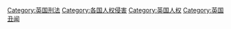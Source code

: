 [[Category:英国刑法|Category:英国刑法]]
[[Category:各国人权侵害|Category:各国人权侵害]]
[[Category:英国人权|Category:英国人权]]
[[Category:英国丑闻|Category:英国丑闻]]